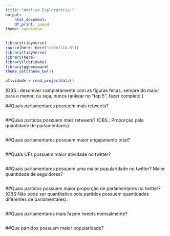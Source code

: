 ```yaml
---
title: "Analise Exploratória:"
output:
    html_document:
    df_print: paged
theme: sandstone
---
```


```r
library(tidyverse)
source(here::here("code/lib.R"))
library(tidyverse)
library(here)
library(lubridate)
library(ggbeeswarm)
theme_set(theme_bw())
```

```r
atividade = read_projectdata()

```


(OBS.: descrever completamente com as figuras feitas, sempre do maior para o menor, ou seja, nunca rankear no "top 5", fazer completo.)

##Quais parlamentares possuem mais retweets?

```r

```

##Quais partidos possuem mais retweets?
(OBS.: Proporção pela quantidade de parlamentares)

```r

```

##Quais parlamentares possuem maior engajamento total?

```r

```

##Quais UFs possuem maior atividade no twitter?

```r

```

##Quais parlamentares possuem uma maior pupularidade no twitter? Maior quantidade de seguidores?

```r

```

##Quais partidos possuem maior proporção de parlamentares no twitter?
(OBS:Não pode ser quantitativo pois partidos possuem quantidades diferentes de parlamentares).
```r

```

##Quais parlamentares mais fazem tweets mensalmente?

```r

```

##Que partidos possuem maior popularidade?

```r

```
